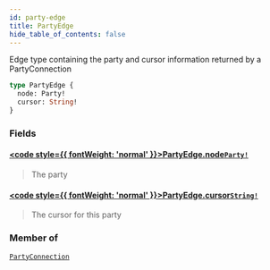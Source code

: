 ```yaml
---
id: party-edge
title: PartyEdge
hide_table_of_contents: false
---
```








Edge type containing the party and cursor information returned by a PartyConnection

```graphql
type PartyEdge {
  node: Party!
  cursor: String!
}
```


### Fields

#### [<code style={{ fontWeight: 'normal' }}>PartyEdge.<b>node</b></code>](#)<Bullet />[`Party!`](/mainnet/api/graphql/objects/party) <Badge class="secondary" text="non-null"/> <Badge class="secondary" text="object"/>
> The party
> 

#### [<code style={{ fontWeight: 'normal' }}>PartyEdge.<b>cursor</b></code>](#)<Bullet />[`String!`](/mainnet/api/graphql/scalars/string) <Badge class="secondary" text="non-null"/> <Badge class="secondary" text="scalar"/>
> The cursor for this party
> 



### Member of

[`PartyConnection`](/mainnet/api/graphql/objects/party-connection)  <Badge class="secondary" text="object"/>



